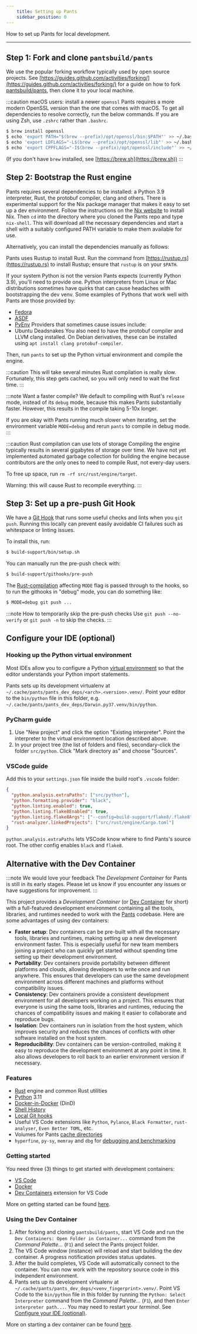 ```yaml
---
    title: Setting up Pants
    sidebar_position: 0
---
```


How to set up Pants for local development.

---

## Step 1: Fork and clone `pantsbuild/pants`

We use the popular forking workflow typically used by open source projects. See [https://guides.github.com/activities/forking/](https://guides.github.com/activities/forking/) for a guide on how to fork [pantsbuild/pants](https://github.com/pantsbuild/pants), then clone it to your local machine.

:::caution macOS users: install a newer `openssl`
Pants requires a more modern OpenSSL version than the one that comes with macOS. To get all dependencies to resolve correctly, run the below commands. If you are using Zsh, use `.zshrc` rather than `.bashrc`.

```bash
$ brew install openssl
$ echo 'export PATH="$(brew --prefix)/opt/openssl/bin:$PATH"' >> ~/.bashrc
$ echo 'export LDFLAGS="-L$(brew --prefix)/opt/openssl/lib"' >> ~/.bashrc
$ echo 'export CPPFLAGS="-I$(brew --prefix)/opt/openssl/include"' >> ~/.bashrc
```

(If you don't have `brew` installed, see [https://brew.sh](https://brew.sh))
:::

## Step 2: Bootstrap the Rust engine

Pants requires several dependencies to be installed: a Python 3.9 interpreter, Rust, the protobuf compiler, clang and others. There is experimental support for the Nix package manager that makes it easy to set up a dev environment. Follow the instructions on the [Nix website](https://nixos.org/download.html) to install Nix. Then `cd` into the directory where you cloned the Pants repo and type `nix-shell`. This will download all the necessary dependencies and start a shell with a suitably configured PATH variable to make them available for use.

Alternatively, you can install the dependencies manually as follows:

Pants uses Rustup to install Rust. Run the command from [https://rustup.rs](https://rustup.rs) to install Rustup; ensure that `rustup` is on your `$PATH`.

If your system Python is not the version Pants expects (currently Python 3.9), you'll need to provide one. Python interpreters from Linux or Mac distributions sometimes have quirks that can cause headaches with bootstrapping the dev venv. Some examples of Pythons that work well with Pants are those provided by:

- [Fedora](https://packages.fedoraproject.org/pkgs/python3.9/python3.9/)
- [ASDF](https://github.com/asdf-community/asdf-python)
- [PyEnv](https://github.com/pyenv/pyenv)
  Providers that sometimes cause issues include:
- Ubuntu Deadsnakes
  You also need to have the protobuf compiler and LLVM clang installed. On Debian derivatives, these can be installed using `apt install clang protobuf-compiler`.

Then, run `pants` to set up the Python virtual environment and compile the engine.

:::caution This will take several minutes
Rust compilation is really slow. Fortunately, this step gets cached, so you will only need to wait the first time.
:::

:::note Want a faster compile?
We default to compiling with Rust's `release` mode, instead of its `debug` mode, because this makes Pants substantially faster. However, this results in the compile taking 5-10x longer.

If you are okay with Pants running much slower when iterating, set the environment variable `MODE=debug` and rerun `pants` to compile in debug mode.
:::

:::caution Rust compilation can use lots of storage
Compiling the engine typically results in several gigabytes of storage over time. We have not yet implemented automated garbage collection for building the engine because contributors are the only ones to need to compile Rust, not every-day users.

To free up space, run `rm -rf src/rust/engine/target`.

Warning: this will cause Rust to recompile everything.
:::

## Step 3: Set up a pre-push Git Hook

We have a [Git Hook](https://git-scm.com/book/en/v2/Customizing-Git-Git-Hooks) that runs some useful checks and lints when you `git push`. Running this locally can prevent easily avoidable CI failures such as whitespace or linting issues.

To install this, run:

```bash
$ build-support/bin/setup.sh
```

You can manually run the pre-push check with:

```bash
$ build-support/githooks/pre-push
```

The [Rust-compilation](./developing-rust.mdx) affecting `MODE` flag is passed through to the hooks, so to run the githooks in "debug" mode, you can do something like:

```bash
$ MODE=debug git push ...
```

:::note How to temporarily skip the pre-push checks
Use `git push --no-verify` or `git push -n` to skip the checks.
:::

## Configure your IDE (optional)

### Hooking up the Python virtual environment

Most IDEs allow you to configure a Python [virtual environment](https://docs.python.org/3/tutorial/venv.html) so that the editor understands your Python import statements.

Pants sets up its development virtualenv at `~/.cache/pants/pants_dev_deps/<arch>.<version>.venv/`. Point your editor to the `bin/python` file in this folder, e.g. `~/.cache/pants/pants_dev_deps/Darwin.py37.venv/bin/python`.

### PyCharm guide

1. Use "New project" and click the option "Existing interpreter". Point the interpreter to the virtual environment location described above.
2. In your project tree (the list of folders and files), secondary-click the folder `src/python`. Click "Mark directory as" and choose "Sources".

### VSCode guide

Add this to your `settings.json` file inside the build root's `.vscode` folder:

```json title="settings.json"
{
  "python.analysis.extraPaths": ["src/python"],
  "python.formatting.provider": "black",
  "python.linting.enabled": true,
  "python.linting.flake8Enabled": true,
  "python.linting.flake8Args": ["--config=build-support/flake8/.flake8"],
  "rust-analyzer.linkedProjects": ["src/rust/engine/Cargo.toml"]
}
```

`python.analysis.extraPaths` lets VSCode know where to find Pants's source root. The other config enables `black` and `flake8`.

## Alternative with the Dev Container

:::note We would love your feedback
The *Development Container* for Pants is still in its early stages. Please let us know if you encounter any issues or have suggestions for improvement.
:::

This project provides a *Development Container* (or [Dev Container](https://containers.dev/) for short) with a full-featured development environment containing all the tools, libraries, and runtimes needed to work with the [Pants](https://github.com/pantsbuild/pants) codebase. Here are some advantages of using dev containers:

- **Faster setup**: Dev containers can be pre-built with all the necessary tools, libraries and runtimes, making setting up a new development environment faster. This is especially useful for new team members joining a project who can quickly get started without spending time setting up their development environment.
- **Portability**: Dev containers provide portability between different platforms and clouds, allowing developers to write once and run anywhere. This ensures that developers can use the same development environment across different machines and platforms without compatibility issues.
- **Consistency**: Dev containers provide a consistent development environment for all developers working on a project. This ensures that everyone is using the same tools, libraries and runtimes, reducing the chances of compatibility issues and making it easier to collaborate and reproduce bugs.
- **Isolation**: Dev containers run in isolation from the host system, which improves security and reduces the chances of conflicts with other software installed on the host system.
- **Reproducibility**: Dev containers can be version-controlled, making it easy to reproduce the development environment at any point in time. It also allows developers to roll back to an earlier environment version if necessary.

### Features

- [Rust](https://www.rust-lang.org/) engine and common Rust utilities
- [Python](https://www.python.org/) 3.11
- [Docker-in-Docker](https://github.com/devcontainers/features/tree/main/src/docker-in-docker) (DinD)
- [Shell History](https://github.com/stuartleeks/dev-container-features/tree/main/src/shell-history)
- [Local Git hooks](https://www.pantsbuild.org/stable/docs/contributions/development/setting-up-pants#step-3-set-up-a-pre-push-git-hook)
- Useful VS Code extensions like `Python`, `Pylance`, `Black Formatter`, `rust-analyser`, `Even Better TOML`, etc.
- Volumes for Pants [cache directories](https://www.pantsbuild.org/stable/docs/using-pants/using-pants-in-ci#directories-to-cache)
- `hyperfine`, `py-sy`, `memray` and `dbg` for [debugging and benchmarking](https://www.pantsbuild.org/stable/docs/contributions/development/debugging-and-benchmarking)

### Getting started

You need three (3) things to get started with development containers:

- [VS Code](https://code.visualstudio.com/)
- [Docker](https://www.docker.com/)
- [Dev Containers](https://marketplace.visualstudio.com/items?itemName=ms-vscode-remote.remote-containers) extension for VS Code

More on getting started can be found [here](https://code.visualstudio.com/docs/devcontainers/containers#_getting-started).

### Using the Dev Container

1. After forking and cloning `pantsbuild/pants`, start VS Code and run the `Dev Containers: Open Folder in Container...` command from the *Command Palette...* (`F1`) and select the Pants project folder.
2. The VS Code window (instance) will reload and start building the dev container. A progress notification provides status updates.
3. After the build completes, VS Code will automatically connect to the container. You can now work with the repository source code in this independent environment.
4. Pants sets up its development virtualenv at `~/.cache/pants/pants_dev_deps/<venv_fingerprint>.venv/`. Point VS Code to the `bin/python` file in this folder by running the `Python: Select Interpreter` command from the *Command Palette...* (`F1`), and then `Enter interpreter path...`. You may need to restart your *terminal*. See [Configure your IDE (optional)](https://www.pantsbuild.org/docs/contributor-setup#configure-your-ide-optional).

More on starting a dev container can be found [here](https://code.visualstudio.com/docs/devcontainers/containers#_picking-your-quick-start).
